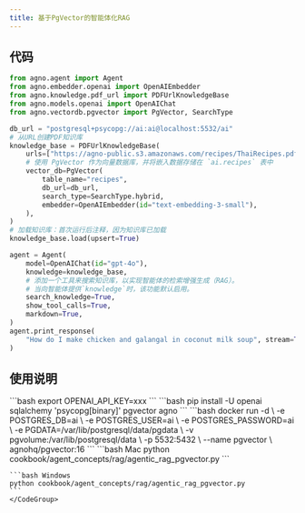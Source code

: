 ```yaml
---
title: 基于PgVector的智能体化RAG
---
```

## 代码

```python
from agno.agent import Agent
from agno.embedder.openai import OpenAIEmbedder
from agno.knowledge.pdf_url import PDFUrlKnowledgeBase
from agno.models.openai import OpenAIChat
from agno.vectordb.pgvector import PgVector, SearchType

db_url = "postgresql+psycopg://ai:ai@localhost:5532/ai"
# 从URL创建PDF知识库
knowledge_base = PDFUrlKnowledgeBase(
    urls=["https://agno-public.s3.amazonaws.com/recipes/ThaiRecipes.pdf"],
    # 使用 PgVector 作为向量数据库，并将嵌入数据存储在 `ai.recipes` 表中
    vector_db=PgVector(
        table_name="recipes",
        db_url=db_url,
        search_type=SearchType.hybrid,
        embedder=OpenAIEmbedder(id="text-embedding-3-small"),
    ),
)
# 加载知识库：首次运行后注释，因为知识库已加载
knowledge_base.load(upsert=True)

agent = Agent(
    model=OpenAIChat(id="gpt-4o"),
    knowledge=knowledge_base,
    # 添加一个工具来搜索知识库，以实现智能体的检索增强生成（RAG）。
    # 当向智能体提供`knowledge`时，该功能默认启用。
    search_knowledge=True,
    show_tool_calls=True,
    markdown=True,
)
agent.print_response(
    "How do I make chicken and galangal in coconut milk soup", stream=True
)
```

## 使用说明

<Steps>
  <Snippet file="create-venv-step.mdx" />

  <Step title="设置您的 API 密钥">
    ```bash
    export OPENAI_API_KEY=xxx
    ```
  </Step>

  <Step title="安装库">
    ```bash
    pip install -U openai sqlalchemy 'psycopg[binary]' pgvector agno
    ```
  </Step>

  <Step title="运行 PgVector">
    ```bash
    docker run -d \
      -e POSTGRES_DB=ai \
      -e POSTGRES_USER=ai \
      -e POSTGRES_PASSWORD=ai \
      -e PGDATA=/var/lib/postgresql/data/pgdata \
      -v pgvolume:/var/lib/postgresql/data \
      -p 5532:5432 \
      --name pgvector \
      agnohq/pgvector:16
    ```
  </Step>

  <Step title="运行智能体">
    <CodeGroup>
    ```bash Mac
    python cookbook/agent_concepts/rag/agentic_rag_pgvector.py
    ```

    ```bash Windows
    python cookbook/agent_concepts/rag/agentic_rag_pgvector.py
    ```
    </CodeGroup>
  </Step>
</Steps>